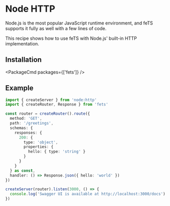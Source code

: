 
# Node HTTP

Node.js is the most popular JavaScript runtime environment, and feTS supports it fully as well with
a few lines of code.

This recipe shows how to use feTS with Node.js' built-in HTTP implementation.

## Installation

<PackageCmd packages={['fets']} />

## Example

```ts
import { createServer } from 'node:http'
import { createRouter, Response } from 'fets'

const router = createRouter().route({
  method: 'GET',
  path: '/greetings',
  schemas: {
    responses: {
      200: {
        type: 'object',
        properties: {
          hello: { type: 'string' }
        }
      }
    }
  } as const,
  handler: () => Response.json({ hello: 'world' })
})

createServer(router).listen(3000, () => {
  console.log('Swagger UI is available at http://localhost:3000/docs')
})
```
